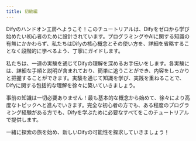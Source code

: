 ```yaml
---
title: 初級編
---
```



Difyのハンドオン工房へようこそ！このチュートリアルは、Difyをゼロから学び始めたい初心者のために設計されています。プログラミングやAIに関する知識の有無にかかわらず、私たちはDifyの核心概念とその使い方を、詳細を省略することなく段階的に学べるよう、丁寧にガイドします。

私たちは、一連の実験を通じてDifyの理解を深めるお手伝いをします。各実験には、詳細な手順と説明が含まれており、簡単に追うことができ、内容をしっかりと把握することができます。実験を通じて知識を学び、実践を重ねることで、Difyに関する包括的な理解を徐々に築いていきましょう。

事前の知識は一切必要ありません！最も基本的な概念から始めて、徐々により高度なトピックへと進んでいきます。完全な初心者の方でも、ある程度のプログラミング経験がある方でも、Difyを学ぶために必要なすべてをこのチュートリアルで提供します。

一緒に探索の旅を始め、新しいDifyの可能性を探求していきましょう！